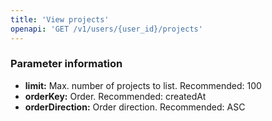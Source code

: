 ```yaml
---
title: 'View projects'
openapi: 'GET /v1/users/{user_id}/projects'
---
```


### Parameter information
* **limit:** Max. number of projects to list. Recommended: 100
* **orderKey:** Order. Recommended: createdAt
* **orderDirection:** Order direction. Recommended: ASC